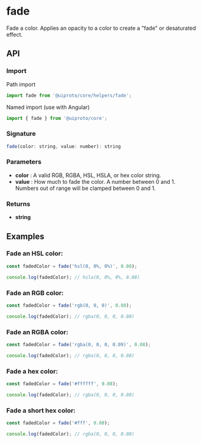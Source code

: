
<Meta title="Core/Helpers/fade" />

<h1>fade</h1>

Fade a color. Applies an opacity to a color to create a "fade" or desaturated effect.

<h2>API</h2>

<h3>Import</h3>

Path import

```javascript
import fade from '@uiproto/core/helpers/fade';
```

Named import (use with Angular)

```javascript
import { fade } from '@uiproto/core';
```

<h3>Signature</h3>

```javascript
fade(color: string, value: number): string
```

<h3>Parameters</h3>

<ul>
  <li>
    <strong>color</strong> : A valid RGB, RGBA, HSL, HSLA, or hex color string.
  </li>
  <li>
    <strong>value</strong> : How much to fade the color. A number between 0 and 1. Numbers out of range will be clamped between 0 and 1.
  </li>
</ul>

<h3>Returns</h3>

<ul>
  <li>
    <strong>string</strong>
  </li>
</ul>

<h2>Examples</h2>

<h3>Fade an HSL color:</h3>

```javascript
const fadedColor = fade('hsl(0, 0%, 0%)', 0.08);

console.log(fadedColor); // hsla(0, 0%, 0%, 0.08)
```

<h3>Fade an RGB color:</h3>

```javascript
const fadedColor = fade('rgb(0, 0, 0)', 0.08);

console.log(fadedColor); // rgba(0, 0, 0, 0.08)
```

<h3>Fade an RGBA color:</h3>

```javascript
const fadedColor = fade('rgba(0, 0, 0, 0.09)', 0.08);

console.log(fadedColor); // rgba(0, 0, 0, 0.08)
```

<h3>Fade a hex color:</h3>

```javascript
const fadedColor = fade('#ffffff', 0.08);

console.log(fadedColor); // rgba(0, 0, 0, 0.08)
```

<h3>Fade a short hex color:</h3>

```javascript
const fadedColor = fade('#fff', 0.08);

console.log(fadedColor); // rgba(0, 0, 0, 0.08)
```
